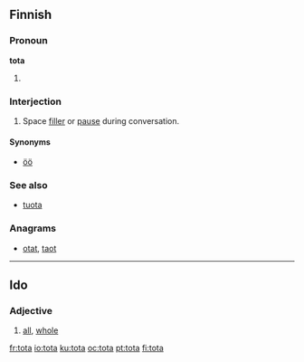 ==Finnish==

===Pronoun===
'''tota'''

# {{colloquial|lang=fi}} {{fi-form of|type=pronoun|case=partitive|pl=singular|tuo}}

===Interjection===
{{fi-int|tota}}

# {{colloquial|lang=fi}} Space [[filler]] or [[pause]] during conversation.

====Synonyms====
* [[öö#Finnish|öö]]

===See also===

* [[tuota#Finnish|tuota]]

===Anagrams===
* [[otat#Finnish|otat]], [[taot#Finnish|taot]]
----

==Ido==

===Adjective===
{{io-adj}}

# [[all]], [[whole]]

[[fr:tota]]
[[io:tota]]
[[ku:tota]]
[[oc:tota]]
[[pt:tota]]
[[fi:tota]]